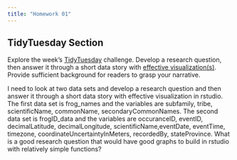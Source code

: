 ```yaml
---
title: "Homework 01"
---
```



## TidyTuesday Section

Explore the week's [TidyTuesday](https://github.com/rfordatascience/tidytuesday) challenge. Develop a research question, then answer it through a short data story with [effective visualization(s)]({{< var effective-viz-url >}}).  Provide sufficient background for readers to grasp your narrative.


I need to look at two data sets and develop a research question and then answer it through a short data story with effective visualization in rstudio. The first data set is frog_names and the variables are subfamily, tribe, scientificName, commonName, secondaryCommonNames. The second data set is frogID_data and the variables are occuranceID, eventID, decimalLatitude, decimalLongitude, scientificName,eventDate, eventTime, timezone, coordinateUncertaintyInMeters, recordedBy, stateProvince. What is a good research question that would have good graphs to build in rstudio with relatively simple functions?
